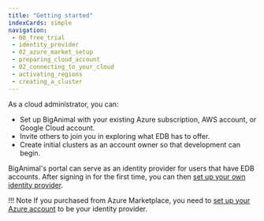 ```yaml
---
title: "Getting started"
indexCards: simple
navigation:
 - 00_free_trial
 - identity_provider
 - 02_azure_market_setup
 - preparing_cloud_account
 - 02_connecting_to_your_cloud
 - activating_regions
 - creating_a_cluster
---
```


As a cloud administrator, you can:
-  Set up BigAnimal with your existing Azure subscription, AWS account, or Google Cloud account.
-  Invite others to join you in exploring what EDB has to offer.
-  Create initial clusters as an account owner so that development can begin. 

<!-- Alternatively, you can use [BigAnimal's Terraform provider](../using_cluster/terraform_provider) to incorporate BigAnimal into your existing cloud infrastructure workflows.  -->

BigAnimal's portal can serve as an identity provider for users that have EDB accounts. After signing in for the first time, you can then [set up your own identity provider](/biganimal/release/getting_started/identity_provider/#setting-up-your-own-identity-provider). 

!!! Note
    If you purchased from Azure Marketplace, you need to [set up your Azure account](/biganimal/release/getting_started/02_azure_market_setup) to be your identity provider. 
